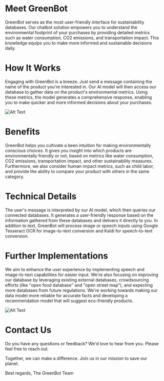 # Meet GreenBot

GreenBot serves as the most user-friendly interface for sustainability databases. Our chatbot solution empowers you to understand the environmental footprint of your purchases by providing detailed metrics such as water consumption, CO2 emissions, and transportation impact. This knowledge equips you to make more informed and sustainable decisions daily.

# How It Works

Engaging with GreenBot is a breeze. Just send a message containing the name of the product you're interested in. Our AI model will then access our database to gather data on the product's environmental metrics. Using these metrics, the model generates a comprehensive response, enabling you to make quicker and more informed decisions about your purchases.

![Alt Text](/images/simple.png)


# Benefits

GreenBot helps you cultivate a keen intuition for making environmentally conscious choices. It gives you insight into which products are environmentally friendly or not, based on metrics like water consumption, CO2 emissions, transportation impact, and other sustainability measures. Furthermore, we also consider human impact metrics, such as child labor, and provide the ability to compare your product with others in the same category.

# Technical Details

The user's message is interpreted by our AI model, which then queries our connected databases. It generates a user-friendly response based on the information gathered from these databases and delivers it directly to you. In addition to text, GreenBot will process image or speech inputs using Google Tesseract OCR for image-to-text conversion and Kaldi for speech-to-text conversion.

# Further Implementations

We aim to enhance the user experience by implementing speech and image-to-text capabilities for easier input. We're also focusing on improving our database by leveraging existing external databases, crowdsourcing efforts (like "open food database" and "open street map"), and expecting more databases from future regulations. We're working towards making our data model more reliable for accurate facts and developing a recommendation model that will suggest eco-friendly products.

![Alt Text](/images/complete.png)


# Contact Us

Do you have any questions or feedback? We'd love to hear from you. Please feel free to reach out.

Together, we can make a difference. Join us in our mission to save our planet.

Best regards,
The GreenBot Team


